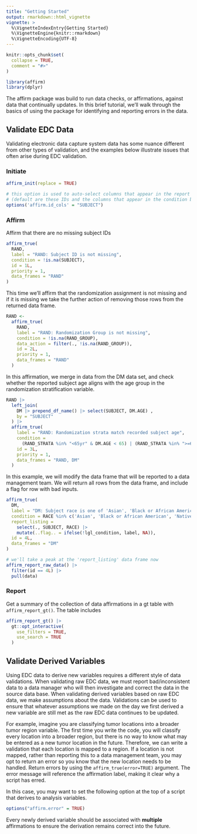 ```yaml
---
title: "Getting Started"
output: rmarkdown::html_vignette
vignette: >
  %\VignetteIndexEntry{Getting Started}
  %\VignetteEngine{knitr::rmarkdown}
  %\VignetteEncoding{UTF-8}
---
```


```r
knitr::opts_chunk$set(
  collapse = TRUE,
  comment = "#>"
)
```

```r
library(affirm)
library(dplyr)
```

The affirm package was build to run data checks, or affirmations, against data that continually updates.
In this brief tutorial, we'll walk through the basics of using the package for identifying and reporting errors in the data.

## Validate EDC Data

Validating electronic data capture system data has some nuance different from other types of validation, and the examples below illustrate issues that often arise during EDC validation.

### Initiate 

```r
affirm_init(replace = TRUE)

# this option is used to auto-select columns that appear in the report listings 
# (default are these IDs and the columns that appear in the condition being tested)
options('affirm.id_cols' = "SUBJECT")
```

### Affirm

Affirm that there are no missing subject IDs

```r
affirm_true(
  RAND,
  label = "RAND: Subject ID is not missing",
  condition = !is.na(SUBJECT),
  id = 1L,
  priority = 1,
  data_frames = "RAND"
)
```

This time we'll affirm that the randomization assignment is not missing and if it is missing we take the further action of removing those rows from the returned data frame.

```r
RAND <-
  affirm_true(
    RAND,
    label = "RAND: Randomization Group is not missing",
    condition = !is.na(RAND_GROUP),
    data_action = filter(., !is.na(RAND_GROUP)),
    id = 2L,
    priority = 1,
    data_frames = "RAND"
  )
```

In this affirmation, we merge in data from the DM data set, and check whether the reported subject age aligns with the age group in the randomization stratification variable.

```r
RAND |>
  left_join(
    DM |> prepend_df_name() |> select(SUBJECT, DM.AGE) , 
    by = "SUBJECT"
  ) |> 
  affirm_true(
    label = "RAND: Randomization strata match recorded subject age",
    condition =
      (RAND_STRATA %in% "<65yr" & DM.AGE < 65) | (RAND_STRATA %in% ">=65yr" & DM.AGE >= 65),
    id = 3L,
    priority = 1,
    data_frames = "RAND, DM"
  )
```

In this example, we will modify the data frame that will be reported to a data management team.
We will return all rows from the data frame, and include a flag for row with bad inputs.

```r
affirm_true(
  DM,
  label = "DM: Subject race is one of 'Asian', 'Black or African American', 'Native Hawaiian or Other Pacific Islander', 'American Indian or Alaska Native', 'White'",
  condition = RACE %in% c('Asian', 'Black or African American', 'Native Hawaiian or Other Pacific Islander', 'American Indian or Alaska Native', 'White'),
  report_listing =
    select(., SUBJECT, RACE) |> 
    mutate(..flag.. = ifelse(!lgl_condition, label, NA)),
  id = 4L,
  data_frames = "DM"
)

# we'll take a peak at the 'report_listing' data frame now
affirm_report_raw_data() |> 
  filter(id == 4L) |> 
  pull(data)
```

### Report

Get a summary of the collection of data affirmations in a gt table with `affirm_report_gt()`.
The table includes 

```r
affirm_report_gt() |> 
  gt::opt_interactive(
    use_filters = TRUE,
    use_search = TRUE
  )
```


## Validate Derived Variables

Using EDC data to derive new variables requires a different style of data validations.
When validating raw EDC data, we must report bad/inconsistent data to a data manager who will then investigate and correct the data in the source data base.
When validating derived variables based on raw EDC data, we make assumptions about the data.
Validations can be used to ensure that whatever assumptions we made on the day we first derived a new variable are still met as the raw EDC data continues to be updated.

For example, imagine you are classifying tumor locations into a broader tumor region variable.
The first time you write the code, you will classify every location into a broader region, but there is no way to know what may be entered as a new tumor location in the future.
Therefore, we can write a validation that each location is mapped to a region.
If a location is not mapped, rather than reporting this to a data management team, you may opt to return an error so you know that the new location needs to be handled. Return errors by using the `affirm_true(error=TRUE)` argument.
The error message will reference the affirmation label, making it clear why a script has erred.

In this case, you may want to set the following option at the top of a script that derives to analysis variables.

```r
options("affirm.error" = TRUE)
```

Every newly derived variable should be associated with **multiple** affirmations to ensure the derivation remains correct into the future.
